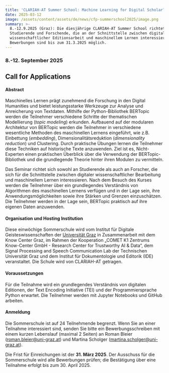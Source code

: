 ```yaml
---
title: 'CLARIAH-AT Summer School: Machine Learning for Digital Scholarly Editions '
date: 2025-03-12
image: /assets/content/assets/de/news/cfp-summerschool2025/image.png
summary: >-
  8.-12.9.2025 (Graz): Die diesjährige CLARIAH-AT Summer School richtet sich an
  Studierende und Forschende, die an der Schnittstelle zwischen digitaler
  wissenschaftlicher Editionsarbeit und maschinellem Lernen interessiert sind.
  Bewerbungen sind bis zum 31.3.2025 möglich.
---
```

### 8.-12. September 2025

## Call for Applications

#### **Abstract**

Maschinelles Lernen prägt zunehmend die Forschung in den Digital Humanities und bietet leistungsstarke Werkzeuge zur Analyse und Anreicherung von Textdaten. Mithilfe der Python-Bibliothek BERTopic werden die Teilnehmer verschiedene Schritte der thematischen Modellierung (*topic modeling*) erkunden. Aufbauend auf der modularen Architektur von BERTopic werden die Teilnehmer in verschiedene wesentliche Methoden des maschinellen Lernens eingeführt, wie z.B. Einbettung (*embedding*), Dimensionalitätsreduktion (*dimensionality reduction*) und Clustering. Durch praktische Übungen lernen die Teilnehmer diese Techniken auf historische Texte anzuwenden. Ziel ist es, Nicht-Experten einen praktischen Überblick über die Verwendung der BERTopic-Bibliothek und die grundlegende Theorie hinter ihren Modulen zu vermitteln.

Das Seminar richtet sich sowohl an Studierende als auch an Forscher, die sich für die Schnittstelle zwischen digitaler wissenschaftlicher Bearbeitung und maschinellem Lernen interessieren. Nach dem Besuch des Kurses werden die Teilnehmer über ein grundlegendes Verständnis von Algorithmen des maschinellen Lernens verfügen und in der Lage sein, ihre Anwendungsmöglichkeiten sowie ihre Stärken und Grenzen einzuschätzen. Die Teilnehmer werden in der Lage sein, BERTopic praktisch auf ihre eigenen Daten anzuwenden.

#### **Organisation und Hosting Institution**

Diese einwöchige Sommerschule wird vom Institut für Digitale Geisteswissenschaften der [Universität Graz](https://clariah.at/de/consortium/university-of-graz/) in Zusammenarbeit mit dem Know Center Graz, im Rahmen der Kooperation „COMET K1 Zentrums Know-Center GmbH - Research Center for Trustworthy AI & Data“, dem Signal Processing and Speech Communication Lab der Technischen Universität Graz und dem Institut für Dokumentologie und Editorik (IDE) veranstaltet. Die Schule wird von CLARIAH-AT getragen.

#### **Voraussetzungen**

Für die Teilnahme wird ein grundlegendes Verständnis von digitalen Editionen, der Text Encoding Initiative (TEI) und der Programmiersprache Python erwartet. Die Teilnehmer werden mit Jupyter Notebooks und GitHub arbeiten.

#### **Anmeldung**

Die Sommerschule ist auf 24 Teilnehmende begrenzt. Wenn Sie an einer Teilnahme interessiert sind, senden Sie bitte ein Bewerbungsschreiben mit einem kurzen Lebenslauf (maximal 2 Seiten) an Roman Bleier ([roman.bleier@uni-graz.at](mailto:roman.bleier@uni-graz.at)) und Martina Scholger ([martina.scholger@uni-graz.at](mailto:martina.scholger@uni-graz.at)).

Die Frist für Einreichungen ist der **31. März 2025**. Der Ausschuss für die Sommerschule wird alle Bewerbungen prüfen; die Bestätigung über eine Teilnahme erfolgt bis zum 30. April 2025.



<Figure src="/assets/content/assets/de/news/cfp-summerschool2025/logos.png" alignment="stretch">

</Figure>
